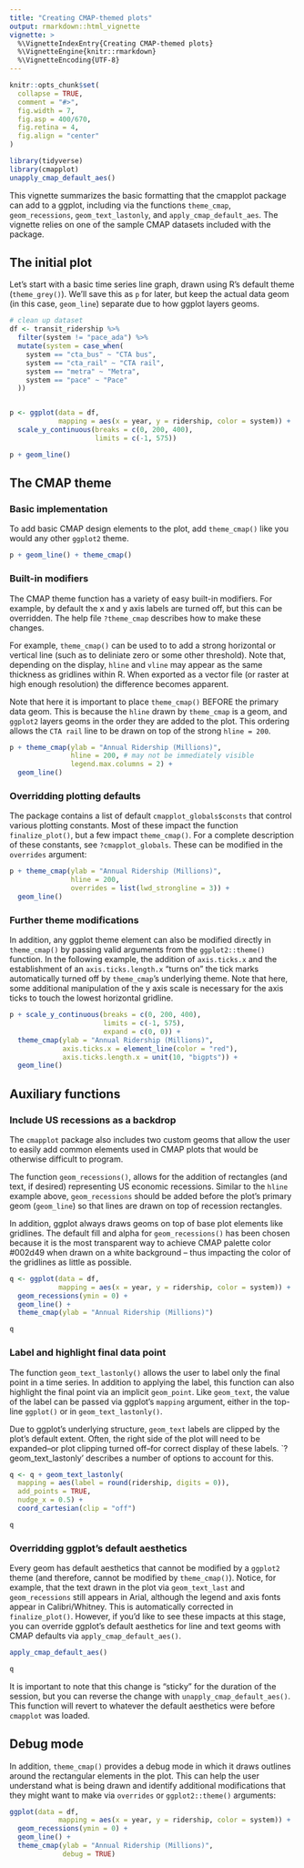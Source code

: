 ```yaml
---
title: "Creating CMAP-themed plots"
output: rmarkdown::html_vignette
vignette: >
  %\VignetteIndexEntry{Creating CMAP-themed plots}
  %\VignetteEngine{knitr::rmarkdown}
  %\VignetteEncoding{UTF-8}
---
```


```r
knitr::opts_chunk$set(
  collapse = TRUE,
  comment = "#>",
  fig.width = 7,
  fig.asp = 400/670,
  fig.retina = 4,
  fig.align = "center"
)

library(tidyverse)
library(cmapplot)
unapply_cmap_default_aes()
```

This vignette summarizes the basic formatting that the cmapplot package can add to a ggplot, including via the functions `theme_cmap`, `geom_recessions`, `geom_text_lastonly`, and `apply_cmap_default_aes`. The vignette relies on one of the sample CMAP datasets included with the package. 

## The initial plot 

Let's start with a basic time series line graph, drawn using R's default theme (`theme_grey()`). We'll save this as `p` for later, but keep the actual data geom (in this case, `geom_line`) separate due to how ggplot layers geoms.

```r
# clean up dataset
df <- transit_ridership %>% 
  filter(system != "pace_ada") %>% 
  mutate(system = case_when(
    system == "cta_bus" ~ "CTA bus",
    system == "cta_rail" ~ "CTA rail",
    system == "metra" ~ "Metra",
    system == "pace" ~ "Pace"
  ))


p <- ggplot(data = df, 
            mapping = aes(x = year, y = ridership, color = system)) +
  scale_y_continuous(breaks = c(0, 200, 400), 
                     limits = c(-1, 575))

p + geom_line()
```

## The CMAP theme
### Basic implementation

To add basic CMAP design elements to the plot, add `theme_cmap()` like you would any other `ggplot2` theme. 

```r
p + geom_line() + theme_cmap()
```

### Built-in modifiers
The CMAP theme function has a variety of easy built-in modifiers. For example, by default the x and y axis labels are turned off, but this can be overridden. The help file `?theme_cmap` describes how to make these changes. 

For example, `theme_cmap()` can be used to to add a strong horizontal or vertical line (such as to deliniate zero or some other threshold). Note that, depending on the display, `hline` and `vline` may appear as the same thickness as gridlines within R. When exported as a vector file (or raster at high enough resolution) the difference becomes apparent. 

Note that here it is important to place `theme_cmap()` BEFORE the primary data geom. This is because the `hline` drawn by `theme_cmap` is a geom, and `ggplot2` layers geoms in the order they are added to the plot. This ordering allows the `CTA rail` line to be drawn on top of the strong `hline = 200`. 

```r
p + theme_cmap(ylab = "Annual Ridership (Millions)",
               hline = 200, # may not be immediately visible
               legend.max.columns = 2) +
  geom_line()
```

### Overridding plotting defaults
The package contains a list of default `cmapplot_globals$consts` that control various plotting constants. Most of these impact the function `finalize_plot()`, but a few impact `theme_cmap()`. For a complete description of these constants, see `?cmapplot_globals`.  These can be modified in the `overrides` argument:

```r
p + theme_cmap(ylab = "Annual Ridership (Millions)",
               hline = 200,
               overrides = list(lwd_strongline = 3)) +
  geom_line()
```

### Further theme modifications
In addition, any ggplot theme element can also be modified directly in `theme_cmap()` by passing valid arguments from the `ggplot2::theme()` function. In the following example, the addition of `axis.ticks.x` and the establishment of an `axis.ticks.length.x` "turns on" the tick marks automatically turned off by `theme_cmap`'s underlying theme. Note that here, some additional manipulation of the y axis scale is necessary for the axis ticks to touch the lowest horizontal gridline.

```r
p + scale_y_continuous(breaks = c(0, 200, 400), 
                       limits = c(-1, 575),
                       expand = c(0, 0)) + 
  theme_cmap(ylab = "Annual Ridership (Millions)",
             axis.ticks.x = element_line(color = "red"),
             axis.ticks.length.x = unit(10, "bigpts")) +
  geom_line()
```

## Auxiliary functions
### Include US recessions as a backdrop

The `cmapplot` package also includes two custom geoms that allow the user to easily add common elements used in CMAP plots that would be otherwise difficult to program. 

The function `geom_recessions()`, allows for the addition of rectangles (and text, if desired) representing US economic recessions. Similar to the `hline` example above, `geom_recessions` should be added before the plot's primary geom (`geom_line`) so that lines are drawn on top of recession rectangles. 

In addition, ggplot always draws geoms  on top of base plot elements like gridlines. The default fill and alpha for `geom_recessions()` has been chosen because it is the most transparent way to achieve CMAP palette color #002d49 when drawn on a white background -- thus impacting the color of the gridlines as little as possible. 

```r
q <- ggplot(data = df, 
            mapping = aes(x = year, y = ridership, color = system)) +
  geom_recessions(ymin = 0) +
  geom_line() +
  theme_cmap(ylab = "Annual Ridership (Millions)")

q
```

### Label and highlight final data point

The function `geom_text_lastonly()` allows the user to label only the final point in a time series. In addition to applying the label, this function can also highlight the final point via an implicit `geom_point`. Like `geom_text`, the value of the label can be passed via ggplot's `mapping` argument, either in the top-line `ggplot()` or in `geom_text_lastonly()`. 

Due to ggplot's underlying structure, `geom_text` labels are clipped by the plot's default extent. Often, the right side of the plot will need to be expanded--or plot clipping turned off--for correct display of these labels. `?geom_text_lastonly' describes a number of options to account for this.    

```r
q <- q + geom_text_lastonly(
  mapping = aes(label = round(ridership, digits = 0)), 
  add_points = TRUE,
  nudge_x = 0.5) +
  coord_cartesian(clip = "off")

q
```

### Overridding ggplot's default aesthetics

Every geom has default aesthetics that cannot be modified by a `ggplot2` theme (and therefore, cannot be modified by `theme_cmap()`). Notice, for example, that the text drawn in the plot via `geom_text_last` and `geom_recessions` still appears in Arial, although the legend and axis fonts appear in Calibri/Whitney. This is automatically corrected in `finalize_plot()`. However, if you'd like to see these impacts at this stage,
you can override ggplot's default aesthetics for line and text geoms with CMAP defaults via `apply_cmap_default_aes()`.

```r
apply_cmap_default_aes()

q

```

It is important to note that this change is "sticky" for the duration of the session, but you can reverse the change with `unapply_cmap_default_aes()`. This function will revert to whatever the default aesthetics were before `cmapplot` was loaded.

## Debug mode
In addition, `theme_cmap()` provides a debug mode in which it draws outlines around the rectangular elements in the plot. This can help the user understand what is being drawn and identify additional modifications that they might want to make via `overrides` or `ggplot2::theme()` arguments:

```r
ggplot(data = df, 
            mapping = aes(x = year, y = ridership, color = system)) +
  geom_recessions(ymin = 0) +
  geom_line() +
  theme_cmap(ylab = "Annual Ridership (Millions)",
             debug = TRUE)
```

